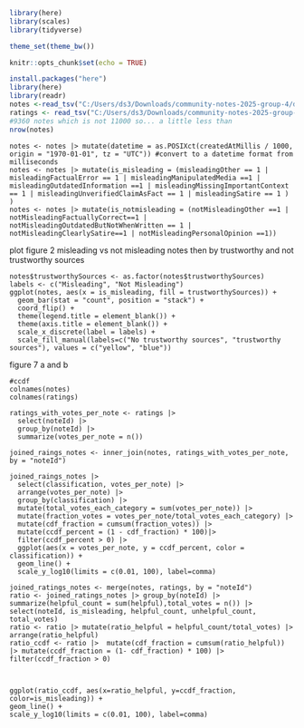 ```r
library(here)
library(scales)
library(tidyverse)

theme_set(theme_bw())

knitr::opts_chunk$set(echo = TRUE)
```

```r
install.packages("here")
library(here)
library(readr)
notes <-read_tsv("C:/Users/ds3/Downloads/community-notes-2025-group-4/data/notes.tsv")
ratings <- read_tsv("C:/Users/ds3/Downloads/community-notes-2025-group-4/data/ratings.tsv")
#9360 notes which is not 11000 so... a little less than
nrow(notes)
```

```r-data-cleaning
notes <- notes |> mutate(datetime = as.POSIXct(createdAtMillis / 1000, origin = "1970-01-01", tz = "UTC")) #convert to a datetime format from milliseconds
notes <- notes |> mutate(is_misleading = (misleadingOther == 1 | misleadingFactualError == 1 | misleadingManipulatedMedia ==1 | misleadingOutdatedInformation ==1 | misleadingMissingImportantContext == 1 | misleadingUnverifiedClaimAsFact == 1 | misleadingSatire == 1 ) )
notes <- notes |> mutate(is_notmisleading = (notMisleadingOther ==1 | notMisleadingFactuallyCorrect==1 | notMisleadingOutdatedButNotWhenWritten == 1 | notMisleadingClearlySatire==1 | notMisleadingPersonalOpinion ==1))
```
plot figure 2 misleading vs not misleading notes then by trustworthy and not trustworthy sources
```r-plot-figure2
notes$trustworthySources <- as.factor(notes$trustworthySources)
labels <- c("Misleading", "Not Misleading")
ggplot(notes, aes(x = is_misleading, fill = trustworthySources)) +
  geom_bar(stat = "count", position = "stack") +
  coord_flip() +
  theme(legend.title = element_blank()) +
  theme(axis.title = element_blank()) +
  scale_x_discrete(label = labels) +
  scale_fill_manual(labels=c("No trustworthy sources", "trustworthy sources"), values = c("yellow", "blue"))

```

figure 7 a and b 
```r-fig7
#ccdf
colnames(notes)
colnames(ratings)
 
ratings_with_votes_per_note <- ratings |>
  select(noteId) |>
  group_by(noteId) |>
  summarize(votes_per_note = n())

joined_raings_notes <- inner_join(notes, ratings_with_votes_per_note, by = "noteId")
 
joined_raings_notes |>
  select(classification, votes_per_note) |>
  arrange(votes_per_note) |>
  group_by(classification) |>
  mutate(total_votes_each_category = sum(votes_per_note)) |>
  mutate(fraction_votes = votes_per_note/total_votes_each_category) |>
  mutate(cdf_fraction = cumsum(fraction_votes)) |>
  mutate(ccdf_percent = (1 - cdf_fraction) * 100)|>
  filter(ccdf_percent > 0) |>
  ggplot(aes(x = votes_per_note, y = ccdf_percent, color = classification)) +
  geom_line() +
  scale_y_log10(limits = c(0.01, 100), label=comma) 

```

```r-fig7a
joined_ratings_notes <- merge(notes, ratings, by = "noteId")
ratio <- joined_ratings_notes |> group_by(noteId) |> summarize(helpful_count = sum(helpful),total_votes = n()) |> select(noteId, is_misleading, helpful_count, unhelpful_count, total_votes)
ratio <- ratio |> mutate(ratio_helpful = helpful_count/total_votes) |> arrange(ratio_helpful)
ratio_ccdf <- ratio |>  mutate(cdf_fraction = cumsum(ratio_helpful)) |> mutate(ccdf_fraction = (1- cdf_fraction) * 100) |> filter(ccdf_fraction > 0)



ggplot(ratio_ccdf, aes(x=ratio_helpful, y=ccdf_fraction, color=is_misleading)) +
geom_line() +
scale_y_log10(limits = c(0.01, 100), label=comma)
```
